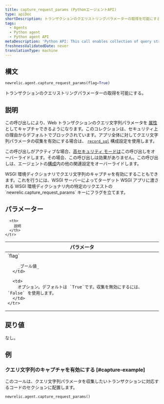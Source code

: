 ```yaml
---
title: capture_request_params (PythonエージェントAPI)
type: apiDoc
shortDescription: トランザクションのクエリストリングパラメーターの取得を可能にする。
tags:
  - Agents
  - Python agent
  - Python agent API
metaDescription: 'Python API: This call enables collection of query string parameters.'
freshnessValidatedDate: never
translationType: machine
---
```


## 構文

```py
newrelic.agent.capture_request_params(flag=True)
```

トランザクションのクエリストリングパラメーターの取得を可能にする。

## 説明

この呼び出しにより、Web トランザクションのクエリ文字列パラメータを [属性](/docs/accounts-partnerships/education/getting-started-new-relic/glossary#attribute)としてキャプチャできるようになります。このコレクションは、セキュリティ上の理由からデフォルトでブロックされています。アプリ全体に対してクエリ文字列パラメータの収集を有効にする場合は、 [`record_sql`](/docs/agents/python-agent/installation-configuration/python-agent-configuration#txn-tracer-sql) 構成設定を使用します。

この呼び出しがアクティブな場合、[高セキュリティ モードは](/docs/accounts-partnerships/accounts/security/high-security)この呼び出しをオーバーライドします。その場合、この呼び出しは効果がありません。この呼び出しは、エージェントの[構成](/docs/agents/python-agent/installation-configuration/python-agent-configuration)内の他の関連設定をオーバーライドします。

<Callout variant="tip">
  WSGI 環境ディクショナリでクエリ文字列のキャプチャを有効にすることもできます。これを行うには、WSGI サーバーによってターゲット WSGI アプリに渡される WSGI 環境ディクショナリ内の特定のリクエストの `newrelic.capture_request_params` キーにフラグを立てます。
</Callout>

## パラメーター

<table>
  <thead>
    <tr>
      <th width="25%">
        パラメータ
      </th>

      <th>
        説明
      </th>
    </tr>
  </thead>

  <tbody>
    <tr>
      <td>
        `flag`

        _ブール値_
      </td>

      <td>
        オプション。デフォルトは `True`です。収集を無効にするには、 `False` を使用します。
      </td>
    </tr>
  </tbody>
</table>

## 戻り値

なし。

## 例

### クエリ文字列のキャプチャを有効にする [#capture-example]

このコールは、クエリ文字列パラメータを収集したいトランザクションに対応するコードのセクションに配置します。

```py
newrelic.agent.capture_request_params()
```